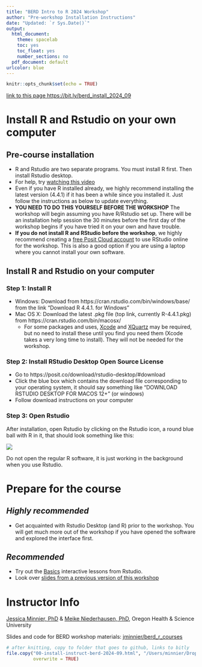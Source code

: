 ```yaml
---
title: "BERD Intro to R 2024 Workshop"
author: "Pre-workshop Installation Instructions"
date: "Updated: `r Sys.Date()`"
output: 
  html_document: 
    theme: spacelab
    toc: yes
    toc_float: yes
    number_sections: no
  pdf_document: default
urlcolor: blue
---
```


```r
knitr::opts_chunk$set(echo = TRUE)
```

[link to this page https://bit.ly/berd_install_2024_09](https://bit.ly/berd_install_2024_09)

# Install R and Rstudio on your own computer

## Pre-course installation

- R and Rstudio are two separate programs. You must install R first. Then install Rstudio desktop. 
- For help, try [watching this video](https://www.youtube.com/watch?v=3f8TMPOZTLE)
- Even if you have R installed already, we highly recommend installing the latest version (4.4.1) if it has been a while since you installed it. Just follow the instructions as below to update everything.
- **YOU NEED TO DO THIS YOURSELF BEFORE THE WORKSHOP** The workshop will begin assuming you have R/Rstudio set up. There will be an installation help session the 30 minutes before the first day of the workshop begins if you have tried it on your own and have trouble.
- __If you do not install R and RStudio before the workshop__, we highly recommend creating a [free Posit Cloud account](https://login.posit.cloud/login) to use RStudio online for the workshop. This is also a good option if you are using a laptop where you cannot install your own software.


## Install R and Rstudio on your computer

### Step 1: Install **R**

- Windows: Download from https://cran.rstudio.com/bin/windows/base/ from the link "Download R 4.4.1. for Windows"
- Mac OS X: Download the latest .pkg file (top link, currently R-4.4.1.pkg) from https://cran.rstudio.com/bin/macosx/
    * For some packages and uses, [Xcode](https://apps.apple.com/us/app/xcode/id497799835?mt=12) and [XQuartz](https://www.xquartz.org/) may be required, but no need to install these until you find you need them (Xcode takes a very long time to install). They will not be needed for the workshop.
    
### Step 2: Install **RStudio Desktop** Open Source License

- Go to https://posit.co/download/rstudio-desktop/#download
- Click the blue box which contains the download file corresponding to your operating system, it should say something like "DOWNLOAD RSTUDIO DESKTOP FOR MACOS 12+" (or windows)
- Follow download instructions on your computer

<!-- <a href="https://posit.co/download/rstudio-desktop/#download"><img src="img/install_rstudio.png" width="40%" height="40%"></a> -->

### Step 3: Open Rstudio

After installation, open Rstudio by clicking on the Rstudio icon, a round blue ball with R in it, that should look something like this:

![](img/rstudiologo.png)

Do not open the regular R software, it is just working in the background when you use Rstudio.



# Prepare for the course

## *Highly recommended*

- Get acquainted with Rstudio Desktop (and R) prior to the workshop. You will get much more out of the workshop if you have opened the software and explored the interface first.

## *Recommended*

- Try out the [Basics](https://posit.cloud/learn/recipes) interactive lessons from Rstudio.
- Look over [slides from a previous version of this workshop](https://jminnier-berd-r-courses.netlify.app/01-getting-started-v2/01_getting_started_slides.html)



# Instructor Info

[Jessica Minnier, PhD](http://jessicaminnier.com/) & [Meike Niederhausen, PhD](https://ohsu-psu-sph.org/our-school/faculty-directory/name/meike-niederhausen/), 
Oregon Health & Science University

Slides and code for BERD workshop materials: [jminnier/berd_r_courses](https://github.com/jminnier/berd_r_courses)


```r
# after knitting, copy to folder that goes to github, links to bitly
file.copy("00-install-instruct-berd-2024-09.html", "/Users/minnier/Dropbox (Personal)/Work/repos/talks_etc/", 
          overwrite = TRUE)
```

